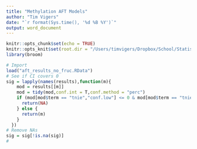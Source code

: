 ```yaml
---
title: "Methylation AFT Models"
author: "Tim Vigers"
date: "`r format(Sys.time(), '%d %B %Y')`"
output: word_document
---
```


```r
knitr::opts_chunk$set(echo = TRUE)
knitr::opts_knit$set(root.dir = "/Users/timvigers/Dropbox/School/Statistical Genomics/EWAS/results")
library(broom)
```

```r
# Import
load("aft_results_no_fruc.RData")
# See if CI covers 0
sig = lapply(names(results),function(m){
    mod = results[[m]]
    mod = tidy(mod,conf.int = T,conf.method = "perc")
    if (mod[mod$term == "tnie","conf.low"] <= 0 & mod[mod$term == "tnie","conf.high"] >= 0){
      return(NA)
    } else {
      return(m)
    }
  })
# Remove NAs
sig = sig[!is.na(sig)]
# 
```
